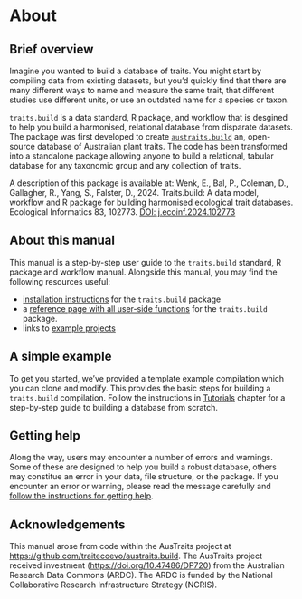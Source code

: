 # About

## Brief overview

Imagine you wanted to build a database of traits. You might start by compiling data from existing datasets, but you'd quickly find that there are many different ways to name and measure the same trait, that different studies use different units, or use an outdated name for a species or taxon.

`traits.build` is a data standard, R package, and workflow that is desgined to help you build a harmonised, relational database from disparate datasets. The package was first developed to create  [`austraits.build`](https://github.com/traitecoevo/austraits.build/) an, open-source database of Australian plant traits. The code has been transformed into a standalone package allowing anyone to build a relational, tabular database for any taxonomic group and any collection of traits.

A description of this package is available at: Wenk, E., Bal, P., Coleman, D., Gallagher, R., Yang, S., Falster, D., 2024. Traits.build: A data model, workflow and R package for building harmonised ecological trait databases. Ecological Informatics 83, 102773. [DOI: j.ecoinf.2024.102773](https://doi.org/10.1016/j.ecoinf.2024.102773)


## About this manual

This manual is a step-by-step user guide to the `traits.build` standard, R package and workflow manual. Alongside this manual, you may find the following resources useful:

- [installation instructions](http://traitecoevo.github.io/traits.build/index.html#installation) for the `traits.build` package
- a [reference page with all user-side functions](http://traitecoevo.github.io/traits.build/reference/index.html) for the `traits.build` package. 
- links to [example projects](usage_examples.html)

## A simple example

To get you started, we've provided a template example compilation which you can clone and modify. This provides the basic steps for building a `traits.build` compilation. Follow the instructions in [Tutorials](tutorial_compilation.html) chapter for a step-by-step guide to building a database from scratch.

<!-- XXX Video? -->

## Getting help

Along the way, users may encounter a number of errors and warnings. Some of these are designed to help you build a robust database, others may constitue an error in your data, file structure, or the package. If you encounter an error or warning, please read the message carefully and [follow the instructions for getting help](help.html). 

## Acknowledgements

This manual arose from code within the AusTraits project at <https://github.com/traitecoevo/austraits.build>. The AusTraits project received investment (<https://doi.org/10.47486/DP720>) from the Australian Research Data Commons (ARDC). The ARDC is funded by the National Collaborative Research Infrastructure Strategy (NCRIS).

